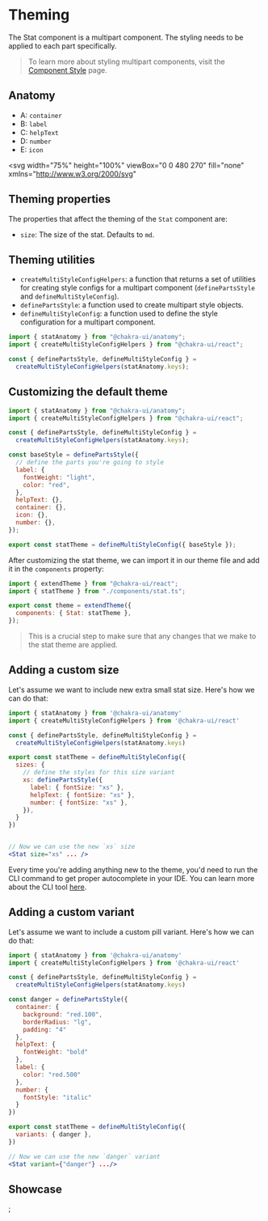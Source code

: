 # Theming

The Stat component is a multipart component. The styling needs to be applied to
each part specifically.

> To learn more about styling multipart components, visit the
> [Component Style](/docs/styled-system/component-style#styling-multipart-components)
> page.

## Anatomy

- A: `container`
- B: `label`
- C: `helpText`
- D: `number`
- E: `icon`

<svg
  width="75%"
  height="100%"
  viewBox="0 0 480 270"
  fill="none"
  xmlns="http://www.w3.org/2000/svg"
>
  <rect width="480" height="270" fill="white" />
  <path
    d="M151.672 107.493C151.619 107.022 151.4 106.658 151.016 106.399C150.631 106.137 150.147 106.006 149.564 106.006C149.146 106.006 148.785 106.073 148.48 106.205C148.175 106.335 147.938 106.514 147.769 106.742C147.603 106.968 147.521 107.224 147.521 107.513C147.521 107.755 147.577 107.964 147.69 108.139C147.806 108.315 147.956 108.462 148.142 108.582C148.331 108.698 148.533 108.795 148.748 108.875C148.964 108.951 149.171 109.014 149.37 109.064L150.364 109.322C150.689 109.402 151.022 109.51 151.364 109.646C151.705 109.781 152.021 109.96 152.313 110.183C152.605 110.405 152.84 110.68 153.019 111.008C153.201 111.336 153.293 111.729 153.293 112.186C153.293 112.763 153.143 113.275 152.845 113.722C152.55 114.17 152.121 114.523 151.557 114.781C150.997 115.04 150.32 115.169 149.524 115.169C148.762 115.169 148.102 115.048 147.545 114.806C146.989 114.564 146.553 114.221 146.238 113.777C145.923 113.33 145.749 112.799 145.716 112.186H147.257C147.287 112.554 147.406 112.861 147.615 113.106C147.827 113.348 148.097 113.528 148.425 113.648C148.757 113.764 149.12 113.822 149.514 113.822C149.948 113.822 150.334 113.754 150.672 113.618C151.014 113.479 151.282 113.286 151.478 113.041C151.673 112.793 151.771 112.503 151.771 112.171C151.771 111.87 151.685 111.623 151.513 111.43C151.344 111.238 151.113 111.079 150.822 110.953C150.533 110.827 150.207 110.716 149.842 110.62L148.639 110.292C147.824 110.07 147.177 109.743 146.7 109.313C146.226 108.882 145.989 108.312 145.989 107.602C145.989 107.016 146.148 106.504 146.467 106.066C146.785 105.629 147.216 105.289 147.759 105.047C148.303 104.802 148.916 104.679 149.599 104.679C150.288 104.679 150.896 104.8 151.423 105.042C151.954 105.284 152.371 105.617 152.676 106.041C152.981 106.462 153.14 106.946 153.153 107.493H151.672Z"
    fill="#2D3748"
  />
  <path
    d="M158.3 115.154C157.548 115.154 156.9 114.993 156.356 114.672C155.816 114.347 155.398 113.891 155.103 113.305C154.812 112.715 154.666 112.024 154.666 111.232C154.666 110.449 154.812 109.76 155.103 109.163C155.398 108.567 155.809 108.101 156.336 107.766C156.867 107.432 157.486 107.264 158.196 107.264C158.627 107.264 159.044 107.335 159.449 107.478C159.853 107.621 160.216 107.844 160.537 108.149C160.859 108.454 161.112 108.85 161.298 109.337C161.484 109.821 161.576 110.41 161.576 111.102V111.629H155.506V110.516H160.12C160.12 110.125 160.04 109.778 159.881 109.477C159.722 109.172 159.498 108.931 159.21 108.756C158.925 108.58 158.59 108.492 158.206 108.492C157.788 108.492 157.424 108.595 157.112 108.8C156.804 109.003 156.565 109.268 156.396 109.596C156.23 109.921 156.147 110.274 156.147 110.655V111.525C156.147 112.035 156.237 112.469 156.416 112.827C156.598 113.185 156.852 113.459 157.177 113.648C157.501 113.833 157.881 113.926 158.315 113.926C158.597 113.926 158.854 113.886 159.086 113.807C159.318 113.724 159.518 113.601 159.687 113.439C159.856 113.277 159.986 113.076 160.075 112.837L161.482 113.091C161.369 113.505 161.167 113.868 160.875 114.18C160.587 114.488 160.224 114.728 159.787 114.901C159.352 115.07 158.857 115.154 158.3 115.154Z"
    fill="#2D3748"
  />
  <path
    d="M164.712 110.466V115H163.226V107.364H164.653V108.607H164.747C164.923 108.202 165.198 107.877 165.572 107.632C165.95 107.387 166.426 107.264 166.999 107.264C167.52 107.264 167.975 107.374 168.366 107.592C168.757 107.808 169.061 108.129 169.276 108.557C169.492 108.984 169.599 109.513 169.599 110.143V115H168.113V110.322C168.113 109.768 167.969 109.336 167.68 109.024C167.392 108.709 166.996 108.552 166.492 108.552C166.147 108.552 165.841 108.626 165.572 108.776C165.307 108.925 165.097 109.143 164.941 109.432C164.788 109.717 164.712 110.062 164.712 110.466Z"
    fill="#2D3748"
  />
  <path
    d="M175.158 107.364V108.557H170.986V107.364H175.158ZM172.105 105.534H173.592V112.758C173.592 113.046 173.635 113.263 173.721 113.409C173.807 113.552 173.918 113.649 174.054 113.702C174.193 113.752 174.344 113.777 174.506 113.777C174.626 113.777 174.73 113.769 174.82 113.752C174.909 113.736 174.979 113.722 175.028 113.712L175.297 114.94C175.211 114.973 175.088 115.007 174.929 115.04C174.77 115.076 174.571 115.096 174.332 115.099C173.941 115.106 173.577 115.036 173.239 114.891C172.9 114.745 172.627 114.519 172.418 114.214C172.209 113.91 172.105 113.527 172.105 113.066V105.534Z"
    fill="#2D3748"
  />
  <path
    d="M152.815 149.239C151.588 149.239 150.497 149.028 149.542 148.608C148.594 148.188 147.844 147.602 147.292 146.852C146.741 146.102 146.449 145.236 146.415 144.253H149.619C149.648 144.724 149.804 145.136 150.088 145.489C150.372 145.835 150.75 146.105 151.221 146.298C151.693 146.491 152.221 146.588 152.807 146.588C153.432 146.588 153.986 146.48 154.469 146.264C154.951 146.043 155.329 145.736 155.602 145.344C155.875 144.952 156.008 144.5 156.003 143.989C156.008 143.46 155.872 142.994 155.594 142.591C155.315 142.188 154.912 141.872 154.383 141.645C153.861 141.418 153.23 141.304 152.491 141.304H150.949V138.866H152.491C153.099 138.866 153.63 138.761 154.085 138.551C154.545 138.341 154.906 138.045 155.167 137.665C155.429 137.278 155.557 136.832 155.551 136.327C155.557 135.832 155.446 135.403 155.219 135.04C154.997 134.67 154.682 134.384 154.273 134.179C153.869 133.974 153.395 133.872 152.849 133.872C152.315 133.872 151.821 133.969 151.366 134.162C150.912 134.355 150.545 134.631 150.267 134.989C149.988 135.341 149.841 135.761 149.824 136.25H146.781C146.804 135.273 147.085 134.415 147.625 133.676C148.17 132.932 148.898 132.352 149.807 131.938C150.716 131.517 151.736 131.307 152.866 131.307C154.031 131.307 155.042 131.526 155.9 131.963C156.764 132.395 157.432 132.977 157.903 133.71C158.375 134.443 158.611 135.253 158.611 136.139C158.616 137.122 158.326 137.946 157.741 138.611C157.162 139.276 156.4 139.71 155.457 139.915V140.051C156.684 140.222 157.625 140.676 158.278 141.415C158.937 142.148 159.264 143.06 159.258 144.151C159.258 145.128 158.98 146.003 158.423 146.776C157.872 147.543 157.111 148.145 156.139 148.582C155.173 149.02 154.065 149.239 152.815 149.239Z"
    fill="#2D3748"
  />
  <path
    d="M161.868 145.761V143.247L169.275 131.545H171.371V135.125H170.093L165.107 143.026V143.162H175.445V145.761H161.868ZM170.195 149V144.994L170.229 143.869V131.545H173.212V149H170.195Z"
    fill="#2D3748"
  />
  <path
    d="M184.236 149.239C183.1 149.239 182.083 149.026 181.185 148.599C180.287 148.168 179.574 147.577 179.046 146.827C178.523 146.077 178.245 145.219 178.211 144.253H181.279C181.336 144.969 181.645 145.554 182.208 146.009C182.77 146.457 183.447 146.682 184.236 146.682C184.856 146.682 185.407 146.54 185.89 146.256C186.373 145.972 186.753 145.577 187.032 145.071C187.31 144.565 187.447 143.989 187.441 143.341C187.447 142.682 187.307 142.097 187.023 141.585C186.739 141.074 186.35 140.673 185.856 140.384C185.361 140.088 184.793 139.94 184.151 139.94C183.628 139.935 183.114 140.031 182.608 140.23C182.103 140.429 181.702 140.69 181.407 141.014L178.552 140.545L179.464 131.545H189.589V134.188H182.08L181.577 138.815H181.679C182.003 138.435 182.461 138.119 183.052 137.869C183.643 137.614 184.29 137.486 184.995 137.486C186.052 137.486 186.995 137.736 187.824 138.236C188.654 138.73 189.307 139.412 189.785 140.281C190.262 141.151 190.5 142.145 190.5 143.264C190.5 144.418 190.233 145.446 189.699 146.349C189.171 147.247 188.435 147.955 187.492 148.472C186.554 148.983 185.469 149.239 184.236 149.239Z"
    fill="#2D3748"
  />
  <path
    d="M196.426 146.614L196.315 147.551C196.236 148.267 196.094 148.994 195.889 149.733C195.69 150.477 195.48 151.162 195.258 151.787C195.037 152.412 194.858 152.903 194.721 153.261H192.642C192.721 152.915 192.829 152.443 192.966 151.847C193.108 151.25 193.244 150.58 193.375 149.835C193.505 149.091 193.594 148.335 193.639 147.568L193.699 146.614H196.426Z"
    fill="#2D3748"
  />
  <path
    d="M205.56 149.239C204.725 149.233 203.91 149.088 203.114 148.804C202.319 148.514 201.603 148.045 200.966 147.398C200.33 146.744 199.824 145.878 199.449 144.798C199.074 143.713 198.89 142.369 198.895 140.767C198.895 139.273 199.054 137.94 199.373 136.77C199.691 135.599 200.148 134.611 200.745 133.804C201.341 132.991 202.06 132.372 202.901 131.946C203.748 131.52 204.694 131.307 205.739 131.307C206.836 131.307 207.807 131.523 208.654 131.955C209.506 132.386 210.194 132.977 210.716 133.727C211.239 134.472 211.563 135.313 211.688 136.25H208.577C208.418 135.58 208.091 135.045 207.597 134.648C207.108 134.244 206.489 134.043 205.739 134.043C204.529 134.043 203.597 134.568 202.944 135.619C202.296 136.67 201.969 138.114 201.964 139.949H202.083C202.361 139.449 202.722 139.02 203.165 138.662C203.608 138.304 204.108 138.028 204.665 137.835C205.228 137.636 205.822 137.537 206.447 137.537C207.469 137.537 208.387 137.781 209.199 138.27C210.018 138.759 210.665 139.432 211.143 140.29C211.62 141.142 211.856 142.119 211.85 143.222C211.856 144.369 211.594 145.401 211.066 146.315C210.537 147.224 209.802 147.94 208.858 148.463C207.915 148.986 206.816 149.244 205.56 149.239ZM205.543 146.682C206.162 146.682 206.716 146.531 207.205 146.23C207.694 145.929 208.08 145.523 208.364 145.011C208.648 144.5 208.787 143.926 208.782 143.29C208.787 142.665 208.651 142.099 208.373 141.594C208.1 141.088 207.722 140.688 207.239 140.392C206.756 140.097 206.205 139.949 205.586 139.949C205.125 139.949 204.697 140.037 204.299 140.213C203.901 140.389 203.554 140.634 203.259 140.946C202.964 141.253 202.731 141.611 202.56 142.02C202.395 142.423 202.31 142.855 202.304 143.315C202.31 143.923 202.452 144.483 202.731 144.994C203.009 145.506 203.393 145.915 203.881 146.222C204.37 146.528 204.924 146.682 205.543 146.682Z"
    fill="#2D3748"
  />
  <path
    d="M215.37 149L222.793 134.307V134.188H214.177V131.545H226.066V134.247L218.651 149H215.37Z"
    fill="#2D3748"
  />
  <path
    d="M234.893 149.332C233.49 149.332 232.285 148.977 231.28 148.267C230.28 147.551 229.51 146.52 228.97 145.173C228.436 143.821 228.169 142.193 228.169 140.29C228.174 138.386 228.444 136.767 228.978 135.432C229.518 134.091 230.288 133.068 231.288 132.364C232.294 131.659 233.496 131.307 234.893 131.307C236.291 131.307 237.493 131.659 238.498 132.364C239.504 133.068 240.274 134.091 240.808 135.432C241.348 136.773 241.618 138.392 241.618 140.29C241.618 142.199 241.348 143.83 240.808 145.182C240.274 146.528 239.504 147.557 238.498 148.267C237.498 148.977 236.297 149.332 234.893 149.332ZM234.893 146.665C235.984 146.665 236.845 146.128 237.476 145.054C238.112 143.974 238.43 142.386 238.43 140.29C238.43 138.903 238.285 137.739 237.996 136.795C237.706 135.852 237.297 135.142 236.768 134.665C236.24 134.182 235.615 133.94 234.893 133.94C233.808 133.94 232.95 134.48 232.319 135.56C231.689 136.634 231.371 138.21 231.365 140.29C231.359 141.682 231.498 142.852 231.782 143.801C232.072 144.75 232.481 145.466 233.01 145.949C233.538 146.426 234.166 146.665 234.893 146.665Z"
    fill="#2D3748"
  />
  <path d="M155 166.667L160 171.667H150L155 166.667Z" fill="#48BB78" />
  <g opacity="0.8">
    <path
      d="M170.054 175V174.105L173.415 170.426C173.809 169.995 174.134 169.621 174.389 169.303C174.645 168.981 174.834 168.679 174.956 168.398C175.082 168.113 175.145 167.814 175.145 167.503C175.145 167.145 175.059 166.835 174.887 166.573C174.718 166.311 174.486 166.109 174.191 165.967C173.896 165.824 173.564 165.753 173.196 165.753C172.805 165.753 172.464 165.834 172.172 165.996C171.884 166.156 171.66 166.379 171.501 166.668C171.345 166.956 171.267 167.294 171.267 167.682H170.094C170.094 167.085 170.232 166.562 170.507 166.111C170.782 165.66 171.156 165.309 171.63 165.057C172.107 164.805 172.643 164.679 173.236 164.679C173.833 164.679 174.361 164.805 174.822 165.057C175.283 165.309 175.644 165.648 175.906 166.076C176.168 166.504 176.299 166.979 176.299 167.503C176.299 167.877 176.231 168.244 176.095 168.602C175.962 168.956 175.73 169.352 175.399 169.79C175.071 170.224 174.615 170.754 174.031 171.381L171.745 173.827V173.906H176.477V175H170.054Z"
      fill="#2D3748"
    />
    <path
      d="M181.971 175.139C181.315 175.139 180.73 175.026 180.216 174.801C179.706 174.576 179.3 174.263 178.998 173.861C178.7 173.457 178.537 172.988 178.511 172.455H179.764C179.79 172.783 179.903 173.066 180.102 173.305C180.301 173.54 180.561 173.722 180.882 173.852C181.204 173.981 181.56 174.045 181.951 174.045C182.389 174.045 182.777 173.969 183.115 173.817C183.453 173.664 183.718 173.452 183.91 173.18C184.102 172.909 184.198 172.594 184.198 172.236C184.198 171.861 184.106 171.531 183.92 171.246C183.734 170.958 183.463 170.733 183.105 170.57C182.747 170.408 182.309 170.327 181.792 170.327H180.977V169.233H181.792C182.196 169.233 182.551 169.16 182.856 169.014C183.164 168.868 183.405 168.663 183.577 168.398C183.753 168.133 183.84 167.821 183.84 167.463C183.84 167.118 183.764 166.818 183.612 166.563C183.459 166.308 183.244 166.109 182.965 165.967C182.69 165.824 182.366 165.753 181.991 165.753C181.64 165.753 181.308 165.817 180.997 165.947C180.688 166.073 180.437 166.257 180.241 166.499C180.045 166.737 179.939 167.026 179.923 167.364H178.73C178.75 166.83 178.91 166.363 179.212 165.962C179.513 165.557 179.908 165.242 180.395 165.017C180.886 164.792 181.424 164.679 182.011 164.679C182.641 164.679 183.181 164.807 183.632 165.062C184.082 165.314 184.429 165.647 184.671 166.061C184.913 166.475 185.034 166.923 185.034 167.403C185.034 167.977 184.883 168.466 184.581 168.87C184.283 169.274 183.877 169.554 183.363 169.71V169.79C184.006 169.896 184.508 170.169 184.87 170.61C185.231 171.048 185.411 171.589 185.411 172.236C185.411 172.789 185.261 173.286 184.959 173.727C184.661 174.165 184.253 174.509 183.736 174.761C183.219 175.013 182.631 175.139 181.971 175.139Z"
      fill="#2D3748"
    />
    <path
      d="M188.005 175.08C187.76 175.08 187.55 174.992 187.374 174.816C187.198 174.64 187.11 174.43 187.11 174.185C187.11 173.939 187.198 173.729 187.374 173.553C187.55 173.378 187.76 173.29 188.005 173.29C188.251 173.29 188.461 173.378 188.637 173.553C188.812 173.729 188.9 173.939 188.9 174.185C188.9 174.347 188.859 174.496 188.776 174.632C188.696 174.768 188.589 174.877 188.453 174.96C188.32 175.04 188.171 175.08 188.005 175.08Z"
      fill="#2D3748"
    />
    <path
      d="M194.043 175.139C193.387 175.139 192.802 175.026 192.288 174.801C191.778 174.576 191.372 174.263 191.07 173.861C190.772 173.457 190.61 172.988 190.583 172.455H191.836C191.862 172.783 191.975 173.066 192.174 173.305C192.373 173.54 192.633 173.722 192.955 173.852C193.276 173.981 193.632 174.045 194.023 174.045C194.461 174.045 194.849 173.969 195.187 173.817C195.525 173.664 195.79 173.452 195.982 173.18C196.175 172.909 196.271 172.594 196.271 172.236C196.271 171.861 196.178 171.531 195.992 171.246C195.807 170.958 195.535 170.733 195.177 170.57C194.819 170.408 194.381 170.327 193.864 170.327H193.049V169.233H193.864C194.269 169.233 194.623 169.16 194.928 169.014C195.237 168.868 195.477 168.663 195.649 168.398C195.825 168.133 195.913 167.821 195.913 167.463C195.913 167.118 195.836 166.818 195.684 166.563C195.532 166.308 195.316 166.109 195.038 165.967C194.763 165.824 194.438 165.753 194.063 165.753C193.712 165.753 193.38 165.817 193.069 165.947C192.761 166.073 192.509 166.257 192.313 166.499C192.118 166.737 192.012 167.026 191.995 167.364H190.802C190.822 166.83 190.983 166.363 191.284 165.962C191.586 165.557 191.98 165.242 192.467 165.017C192.958 164.792 193.496 164.679 194.083 164.679C194.713 164.679 195.253 164.807 195.704 165.062C196.155 165.314 196.501 165.647 196.743 166.061C196.985 166.475 197.106 166.923 197.106 167.403C197.106 167.977 196.955 168.466 196.653 168.87C196.355 169.274 195.949 169.554 195.435 169.71V169.79C196.078 169.896 196.581 170.169 196.942 170.61C197.303 171.048 197.484 171.589 197.484 172.236C197.484 172.789 197.333 173.286 197.031 173.727C196.733 174.165 196.325 174.509 195.808 174.761C195.291 175.013 194.703 175.139 194.043 175.139Z"
      fill="#2D3748"
    />
    <path
      d="M202.898 175.139C202.48 175.133 202.063 175.053 201.645 174.901C201.227 174.748 200.846 174.491 200.501 174.13C200.157 173.765 199.88 173.273 199.671 172.653C199.462 172.03 199.358 171.248 199.358 170.307C199.358 169.405 199.443 168.607 199.612 167.91C199.781 167.211 200.026 166.623 200.347 166.146C200.669 165.665 201.057 165.3 201.511 165.052C201.968 164.803 202.483 164.679 203.057 164.679C203.627 164.679 204.134 164.793 204.578 165.022C205.026 165.247 205.39 165.562 205.672 165.967C205.954 166.371 206.136 166.837 206.219 167.364H205.006C204.893 166.906 204.674 166.527 204.349 166.225C204.025 165.924 203.594 165.773 203.057 165.773C202.268 165.773 201.647 166.116 201.193 166.802C200.742 167.488 200.515 168.451 200.511 169.69H200.591C200.777 169.409 200.997 169.168 201.252 168.969C201.511 168.767 201.796 168.611 202.107 168.502C202.419 168.393 202.749 168.338 203.097 168.338C203.68 168.338 204.214 168.484 204.697 168.776C205.181 169.064 205.569 169.463 205.861 169.974C206.153 170.481 206.298 171.062 206.298 171.719C206.298 172.348 206.157 172.925 205.876 173.449C205.594 173.969 205.198 174.384 204.688 174.692C204.18 174.997 203.584 175.146 202.898 175.139ZM202.898 174.045C203.315 174.045 203.69 173.941 204.021 173.732C204.356 173.523 204.62 173.243 204.812 172.892C205.007 172.541 205.105 172.15 205.105 171.719C205.105 171.298 205.011 170.915 204.822 170.57C204.636 170.222 204.379 169.946 204.051 169.74C203.726 169.535 203.355 169.432 202.938 169.432C202.623 169.432 202.329 169.495 202.058 169.621C201.786 169.743 201.547 169.912 201.342 170.128C201.139 170.343 200.98 170.59 200.864 170.869C200.748 171.144 200.69 171.434 200.69 171.739C200.69 172.143 200.785 172.521 200.974 172.872C201.166 173.223 201.428 173.507 201.759 173.722C202.094 173.938 202.474 174.045 202.898 174.045Z"
      fill="#2D3748"
    />
    <path
      d="M213.444 173.091V172.554C213.444 172.183 213.52 171.843 213.672 171.535C213.828 171.223 214.054 170.975 214.349 170.789C214.647 170.6 215.008 170.506 215.432 170.506C215.863 170.506 216.225 170.6 216.516 170.789C216.808 170.975 217.028 171.223 217.177 171.535C217.327 171.843 217.401 172.183 217.401 172.554V173.091C217.401 173.462 217.325 173.803 217.172 174.115C217.023 174.423 216.801 174.672 216.506 174.861C216.215 175.046 215.857 175.139 215.432 175.139C215.002 175.139 214.639 175.046 214.344 174.861C214.049 174.672 213.825 174.423 213.672 174.115C213.52 173.803 213.444 173.462 213.444 173.091ZM214.458 172.554V173.091C214.458 173.399 214.531 173.676 214.677 173.921C214.823 174.163 215.074 174.284 215.432 174.284C215.78 174.284 216.026 174.163 216.168 173.921C216.314 173.676 216.387 173.399 216.387 173.091V172.554C216.387 172.246 216.317 171.971 216.178 171.729C216.039 171.483 215.79 171.361 215.432 171.361C215.084 171.361 214.834 171.483 214.682 171.729C214.533 171.971 214.458 172.246 214.458 172.554ZM208.373 167.264V166.727C208.373 166.356 208.449 166.016 208.601 165.708C208.757 165.397 208.983 165.148 209.278 164.962C209.576 164.773 209.937 164.679 210.361 164.679C210.792 164.679 211.154 164.773 211.445 164.962C211.737 165.148 211.957 165.397 212.106 165.708C212.256 166.016 212.33 166.356 212.33 166.727V167.264C212.33 167.635 212.254 167.977 212.101 168.288C211.952 168.597 211.73 168.845 211.435 169.034C211.144 169.22 210.786 169.312 210.361 169.312C209.931 169.312 209.568 169.22 209.273 169.034C208.978 168.845 208.754 168.597 208.601 168.288C208.449 167.977 208.373 167.635 208.373 167.264ZM209.387 166.727V167.264C209.387 167.572 209.46 167.849 209.606 168.094C209.752 168.336 210.003 168.457 210.361 168.457C210.709 168.457 210.955 168.336 211.097 168.094C211.243 167.849 211.316 167.572 211.316 167.264V166.727C211.316 166.419 211.246 166.144 211.107 165.902C210.968 165.657 210.719 165.534 210.361 165.534C210.013 165.534 209.763 165.657 209.611 165.902C209.462 166.144 209.387 166.419 209.387 166.727ZM208.751 175L215.751 164.818H216.884L209.884 175H208.751Z"
      fill="#2D3748"
    />
  </g>
  <path
    fillRule="evenodd"
    clipRule="evenodd"
    d="M345 77H133C126.925 77 122 81.9249 122 88V192C122 198.075 126.925 203 133 203H345C351.075 203 356 198.075 356 192V88C356 81.9249 351.075 77 345 77ZM133 76C126.373 76 121 81.3726 121 88V192C121 198.627 126.373 204 133 204H345C351.627 204 357 198.627 357 192V88C357 81.3726 351.627 76 345 76H133Z"
    fill="#E2E8F0"
  />
  <path
    fillRule="evenodd"
    clipRule="evenodd"
    d="M320.5 76L320.5 55L321.5 55L321.5 76L320.5 76Z"
    fill="#319795"
  />
  <path
    fillRule="evenodd"
    clipRule="evenodd"
    d="M249 142L270 142L270 143L249 143L249 142Z"
    fill="#805AD5"
  />
  <circle cx="248" cy="142.5" r="2" fill="#805AD5" />
  <path
    fillRule="evenodd"
    clipRule="evenodd"
    d="M198 215L198 180L199 180L199 215L198 215Z"
    fill="#DD6B20"
  />
  <path
    fillRule="evenodd"
    clipRule="evenodd"
    d="M113 169L148 169L148 170L113 170L113 169Z"
    fill="#3182CE"
  />
  <path
    d="M335 41C335 48.732 328.732 55 321 55C313.268 55 307 48.732 307 41C307 33.268 313.268 27 321 27C328.732 27 335 33.268 335 41Z"
    fill="#B2F5EA"
  />
  <path
    fillRule="evenodd"
    clipRule="evenodd"
    d="M321 54C328.18 54 334 48.1797 334 41C334 33.8203 328.18 28 321 28C313.82 28 308 33.8203 308 41C308 48.1797 313.82 54 321 54ZM321 55C328.732 55 335 48.732 335 41C335 33.268 328.732 27 321 27C313.268 27 307 33.268 307 41C307 48.732 313.268 55 321 55Z"
    fill="#319795"
  />
  <path
    d="M317.66 47H315.796L319.984 35.3636H322.012L326.2 47H324.336L321.046 37.4773H320.955L317.66 47ZM317.973 42.4432H324.018V43.9205H317.973V42.4432Z"
    fill="#319795"
  />
  <path
    d="M298 142C298 149.732 291.732 156 284 156C276.268 156 270 149.732 270 142C270 134.268 276.268 128 284 128C291.732 128 298 134.268 298 142Z"
    fill="#E9D8FD"
  />
  <path
    fillRule="evenodd"
    clipRule="evenodd"
    d="M284 155C291.18 155 297 149.18 297 142C297 134.82 291.18 129 284 129C276.82 129 271 134.82 271 142C271 149.18 276.82 155 284 155ZM284 156C291.732 156 298 149.732 298 142C298 134.268 291.732 128 284 128C276.268 128 270 134.268 270 142C270 149.732 276.268 156 284 156Z"
    fill="#805AD5"
  />
  <path
    d="M283.272 148H279.505V136.364H283.391C284.531 136.364 285.511 136.597 286.329 137.063C287.147 137.525 287.774 138.189 288.209 139.057C288.649 139.92 288.869 140.956 288.869 142.165C288.869 143.377 288.647 144.419 288.204 145.29C287.764 146.161 287.128 146.831 286.295 147.301C285.461 147.767 284.454 148 283.272 148ZM281.261 146.466H283.175C284.062 146.466 284.798 146.299 285.386 145.966C285.973 145.629 286.412 145.142 286.704 144.506C286.995 143.866 287.141 143.085 287.141 142.165C287.141 141.252 286.995 140.477 286.704 139.841C286.416 139.205 285.986 138.722 285.414 138.392C284.842 138.063 284.132 137.898 283.283 137.898H281.261V146.466Z"
    fill="#805AD5"
  />
  <path
    d="M213 229C213 236.732 206.732 243 199 243C191.268 243 185 236.732 185 229C185 221.268 191.268 215 199 215C206.732 215 213 221.268 213 229Z"
    fill="#FEEBCB"
  />
  <path
    fillRule="evenodd"
    clipRule="evenodd"
    d="M199 242C206.18 242 212 236.18 212 229C212 221.82 206.18 216 199 216C191.82 216 186 221.82 186 229C186 236.18 191.82 242 199 242ZM199 243C206.732 243 213 236.732 213 229C213 221.268 206.732 215 199 215C191.268 215 185 221.268 185 229C185 236.732 191.268 243 199 243Z"
    fill="#DD6B20"
  />
  <path
    d="M204.06 227.148H202.288C202.219 226.769 202.092 226.436 201.907 226.148C201.721 225.86 201.494 225.616 201.225 225.415C200.956 225.214 200.655 225.062 200.322 224.96C199.992 224.858 199.642 224.807 199.271 224.807C198.6 224.807 198 224.975 197.469 225.312C196.943 225.65 196.526 226.144 196.219 226.795C195.916 227.447 195.765 228.242 195.765 229.182C195.765 230.129 195.916 230.928 196.219 231.58C196.526 232.231 196.945 232.723 197.475 233.057C198.005 233.39 198.602 233.557 199.265 233.557C199.632 233.557 199.981 233.508 200.31 233.409C200.644 233.307 200.945 233.157 201.214 232.96C201.483 232.763 201.71 232.523 201.896 232.239C202.085 231.951 202.216 231.621 202.288 231.25L204.06 231.256C203.966 231.828 203.782 232.354 203.509 232.835C203.24 233.312 202.894 233.725 202.469 234.074C202.049 234.419 201.568 234.686 201.026 234.875C200.485 235.064 199.894 235.159 199.253 235.159C198.246 235.159 197.348 234.92 196.56 234.443C195.772 233.962 195.151 233.275 194.697 232.381C194.246 231.487 194.021 230.42 194.021 229.182C194.021 227.939 194.248 226.873 194.702 225.983C195.157 225.089 195.778 224.403 196.566 223.926C197.354 223.445 198.25 223.205 199.253 223.205C199.871 223.205 200.447 223.294 200.981 223.472C201.519 223.646 202.002 223.903 202.43 224.244C202.858 224.581 203.212 224.994 203.492 225.483C203.772 225.968 203.962 226.523 204.06 227.148Z"
    fill="#DD6B20"
  />
  <path
    d="M115 170C115 177.732 108.732 184 101 184C93.268 184 87 177.732 87 170C87 162.268 93.268 156 101 156C108.732 156 115 162.268 115 170Z"
    fill="#BEE3F8"
  />
  <path
    fillRule="evenodd"
    clipRule="evenodd"
    d="M101 183C108.18 183 114 177.18 114 170C114 162.82 108.18 157 101 157C93.8203 157 88 162.82 88 170C88 177.18 93.8203 183 101 183ZM101 184C108.732 184 115 177.732 115 170C115 162.268 108.732 156 101 156C93.268 156 87 162.268 87 170C87 177.732 93.268 184 101 184Z"
    fill="#3182CE"
  />
  <path
    d="M97.458 176V164.364H104.753V165.875H99.2137V169.42H104.373V170.926H99.2137V174.489H104.822V176H97.458Z"
    fill="#3182CE"
  />
  <path
    fillRule="evenodd"
    clipRule="evenodd"
    d="M161 98L161 55L162 55L162 98L161 98Z"
    fill="#D53F8C"
  />
  <path
    d="M175.5 41C175.5 48.732 169.232 55 161.5 55C153.768 55 147.5 48.732 147.5 41C147.5 33.268 153.768 27 161.5 27C169.232 27 175.5 33.268 175.5 41Z"
    fill="#FED7E2"
  />
  <path
    fillRule="evenodd"
    clipRule="evenodd"
    d="M161.5 54C168.68 54 174.5 48.1797 174.5 41C174.5 33.8203 168.68 28 161.5 28C154.32 28 148.5 33.8203 148.5 41C148.5 48.1797 154.32 54 161.5 54ZM161.5 55C169.232 55 175.5 48.732 175.5 41C175.5 33.268 169.232 27 161.5 27C153.768 27 147.5 33.268 147.5 41C147.5 48.732 153.768 55 161.5 55Z"
    fill="#D53F8C"
  />
  <path
    d="M158.044 47V35.3636H162.305C163.131 35.3636 163.815 35.5 164.356 35.7727C164.898 36.0417 165.303 36.4072 165.572 36.8693C165.841 37.3277 165.976 37.8447 165.976 38.4205C165.976 38.9053 165.887 39.3144 165.709 39.6477C165.531 39.9773 165.292 40.2424 164.993 40.4432C164.697 40.6402 164.372 40.7841 164.016 40.875V40.9886C164.402 41.0076 164.779 41.1326 165.146 41.3636C165.517 41.5909 165.824 41.9148 166.067 42.3352C166.309 42.7557 166.43 43.2671 166.43 43.8693C166.43 44.464 166.29 44.9981 166.01 45.4716C165.733 45.9413 165.305 46.3144 164.726 46.5909C164.146 46.8636 163.406 47 162.504 47H158.044ZM159.8 45.4943H162.334C163.175 45.4943 163.777 45.3315 164.141 45.0057C164.504 44.6799 164.686 44.2727 164.686 43.7841C164.686 43.4167 164.593 43.0796 164.408 42.7727C164.222 42.4659 163.957 42.2216 163.612 42.0398C163.271 41.858 162.866 41.7671 162.396 41.7671H159.8V45.4943ZM159.8 40.3977H162.152C162.546 40.3977 162.9 40.322 163.214 40.1705C163.533 40.019 163.784 39.8068 163.97 39.5341C164.159 39.2576 164.254 38.9318 164.254 38.5568C164.254 38.0758 164.086 37.6724 163.748 37.3466C163.411 37.0208 162.894 36.858 162.197 36.858H159.8V40.3977Z"
    fill="#D53F8C"
  />
  <path
    fillRule="evenodd"
    clipRule="evenodd"
    d="M184 98H139V123H184V98ZM138 97V124H185V97H138Z"
    fill="#D53F8C"
  />
  <path
    fillRule="evenodd"
    clipRule="evenodd"
    d="M224 161H146V179H224V161ZM145 160V180H225V160H145Z"
    fill="#DD6B20"
  />
  <path
    fillRule="evenodd"
    clipRule="evenodd"
    d="M161 165H149V174H161V165ZM148 164V175H162V164H148Z"
    fill="#3182CE"
  />
</svg>

## Theming properties

The properties that affect the theming of the `Stat` component are:

- `size`: The size of the stat. Defaults to `md`.

## Theming utilities

- `createMultiStyleConfigHelpers`: a function that returns a set of utilities
  for creating style configs for a multipart component (`definePartsStyle` and
  `defineMultiStyleConfig`).
- `definePartsStyle`: a function used to create multipart style objects.
- `defineMultiStyleConfig`: a function used to define the style configuration
  for a multipart component.

```jsx
import { statAnatomy } from "@chakra-ui/anatomy";
import { createMultiStyleConfigHelpers } from "@chakra-ui/react";

const { definePartsStyle, defineMultiStyleConfig } =
  createMultiStyleConfigHelpers(statAnatomy.keys);
```

## Customizing the default theme

```jsx
import { statAnatomy } from "@chakra-ui/anatomy";
import { createMultiStyleConfigHelpers } from "@chakra-ui/react";

const { definePartsStyle, defineMultiStyleConfig } =
  createMultiStyleConfigHelpers(statAnatomy.keys);

const baseStyle = definePartsStyle({
  // define the parts you're going to style
  label: {
    fontWeight: "light",
    color: "red",
  },
  helpText: {},
  container: {},
  icon: {},
  number: {},
});

export const statTheme = defineMultiStyleConfig({ baseStyle });
```

After customizing the stat theme, we can import it in our theme file and add it
in the `components` property:

```jsx
import { extendTheme } from "@chakra-ui/react";
import { statTheme } from "./components/stat.ts";

export const theme = extendTheme({
  components: { Stat: statTheme },
});
```

> This is a crucial step to make sure that any changes that we make to the stat
> theme are applied.

## Adding a custom size

Let's assume we want to include new extra small stat size. Here's how we can do
that:

```jsx
import { statAnatomy } from '@chakra-ui/anatomy'
import { createMultiStyleConfigHelpers } from '@chakra-ui/react'

const { definePartsStyle, defineMultiStyleConfig } =
  createMultiStyleConfigHelpers(statAnatomy.keys)

export const statTheme = defineMultiStyleConfig({
  sizes: {
    // define the styles for this size variant
    xs: definePartsStyle({
      label: { fontSize: "xs" },
      helpText: { fontSize: "xs" },
      number: { fontSize: "xs" },
    }),
  }
})


// Now we can use the new `xs` size
<Stat size="xs" ... />
```

Every time you're adding anything new to the theme, you'd need to run the CLI
command to get proper autocomplete in your IDE. You can learn more about the CLI
tool [here](/docs/styled-system/cli).

## Adding a custom variant

Let's assume we want to include a custom pill variant. Here's how we can do
that:

```jsx
import { statAnatomy } from '@chakra-ui/anatomy'
import { createMultiStyleConfigHelpers } from '@chakra-ui/react'

const { definePartsStyle, defineMultiStyleConfig } =
  createMultiStyleConfigHelpers(statAnatomy.keys)

const danger = definePartsStyle({
  container: {
    background: "red.100",
    borderRadius: "lg",
    padding: "4"
  },
  helpText: {
    fontWeight: "bold"
  },
  label: {
    color: "red.500"
  },
  number: {
    fontStyle: "italic"
  }
})

export const statTheme = defineMultiStyleConfig({
  variants: { danger },
})

// Now we can use the new `danger` variant
<Stat variant={"danger"} .../>
```

## Showcase


<Showcase />;
